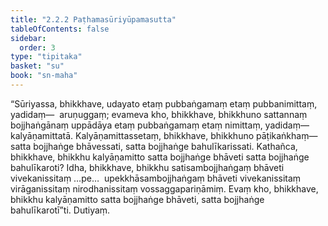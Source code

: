 ```yaml
---
title: "2.2.2 Paṭhamasūriyūpamasutta"
tableOfContents: false
sidebar:
  order: 3
type: "tipitaka"
basket: "su"
book: "sn-maha"
---
```



<DynamicBreadcrumb />

<Division number="193" book="sn-maha" bookNo="14" page="70">

<Paragraph number="426" book="sn-maha">
“Sūriyassa, bhikkhave, udayato etaṃ pubbaṅgamaṃ etaṃ pubbanimittaṃ, yadidaṃ—  aruṇuggaṃ; evameva kho, bhikkhave, bhikkhuno sattannaṃ bojjhaṅgānaṃ uppādāya etaṃ pubbaṅgamaṃ etaṃ nimittaṃ, yadidaṃ—  kalyāṇamittatā. Kalyāṇamittassetaṃ, bhikkhave, bhikkhuno pāṭikaṅkhaṃ—  satta bojjhaṅge bhāvessati, satta bojjhaṅge bahulīkarissati.
</Paragraph>

<Paragraph number="427" book="sn-maha">
Kathañca, bhikkhave, bhikkhu kalyāṇamitto satta bojjhaṅge bhāveti satta bojjhaṅge bahulīkaroti? Idha, bhikkhave, bhikkhu satisambojjhaṅgaṃ bhāveti vivekanissitaṃ …pe…  upekkhāsambojjhaṅgaṃ bhāveti vivekanissitaṃ virāganissitaṃ nirodhanissitaṃ vossaggapariṇāmiṃ. Evaṃ kho, bhikkhave, bhikkhu kalyāṇamitto satta bojjhaṅge bhāveti, satta bojjhaṅge bahulīkarotī”ti.

</Paragraph>
</Division>

<Paragraph number="428" type="center" book="sn-maha">
Dutiyaṃ.
</Paragraph>